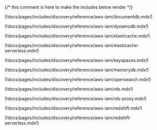 {/* this comment is here to make the includes below render */}

<Tabs>
<TabItem label="DocumentDB">

(!docs/pages/includes/discovery/reference/aws-iam/documentdb.mdx!)

</TabItem>
<TabItem label="DynamoDB">

(!docs/pages/includes/discovery/reference/aws-iam/dynamodb.mdx!)

</TabItem>
<TabItem label="ElastiCache">

(!docs/pages/includes/discovery/reference/aws-iam/elasticache.mdx!)

</TabItem>
<TabItem label="ElastiCache Serverless">

(!docs/pages/includes/discovery/reference/aws-iam/elasticache-serverless.mdx!)

</TabItem>
<TabItem label="Keyspaces">

(!docs/pages/includes/discovery/reference/aws-iam/keyspaces.mdx!)

</TabItem>
<TabItem label="MemoryDB">

(!docs/pages/includes/discovery/reference/aws-iam/memorydb.mdx!)

</TabItem>
<TabItem label="Opensearch">

(!docs/pages/includes/discovery/reference/aws-iam/opensearch.mdx!)

</TabItem>
<TabItem label="RDS">

(!docs/pages/includes/discovery/reference/aws-iam/rds.mdx!)

</TabItem>
<TabItem label="RDS Proxy">

(!docs/pages/includes/discovery/reference/aws-iam/rds-proxy.mdx!)

</TabItem>
<TabItem label="Redshift">

(!docs/pages/includes/discovery/reference/aws-iam/redshift.mdx!)

</TabItem>
<TabItem label="Redshift Serverless">

(!docs/pages/includes/discovery/reference/aws-iam/redshift-serverless.mdx!)

</TabItem>
</Tabs>
